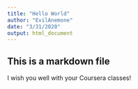 ```yaml
---
title: "Hello World"
author: "EvilAnemone"
date: "3/31/2020"
output: html_document
---
```


## This is a markdown file

I wish you well with your Coursera classes!

